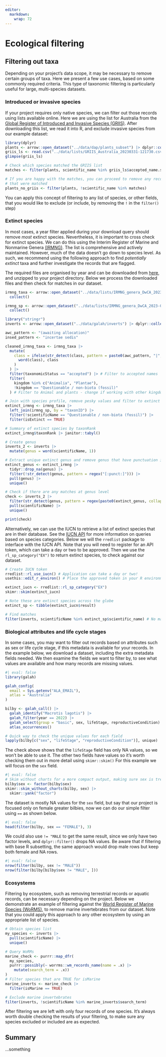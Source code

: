 ```yaml
---
editor: 
  markdown: 
    wrap: 72
---
```


# Ecological filtering

## Filtering out taxa

Depending on your project's data scope, it may be necessary to remove
certain groups of taxa. Here we present a few use cases, based on some
commonly required criteria. This type of taxonomic filtering is
particularly useful for large, multi-species datasets.

### Introduced or invasive species

If your project requires only native species, we can filter out those
records using lists available online. Here we are using the list for
Australia from the [Global Register of Introduced and Invasive Species
(GRIIS)](https://griis.org/download). After downloading this list, we
read it into R, and exclude invasive species from our example dataset:

```r
library(dplyr)
plants <- arrow::open_dataset("../data/dap/plants_subset") |> dplyr::collect()
griis_ls <- read.csv("../data/lists/GRIIS_Australia_20230331-121730.csv")
glimpse(griis_ls)

# Check which species matched the GRIIS list
matches <- filter(plants, scientific_name %in% griis_ls$accepted_name.species)

# If you are happy with the matches, you can proceed to remove any records
# that were matched
plants_no_griis <- filter(plants, !scientific_name %in% matches)
```

::: callout-tip
You can apply this concept of filtering to any list of species, or other
fields, that you would like to exclude (or include, by removing the `!`
in the `filter()` step)
:::

### Extinct species

In most cases, a year filter applied during your download query should
remove *most* extinct species. Nevertheless, it is important to cross
check for extinct species. We can do this using the Interim Register of
Marine and Nonmarine Genera [(IRMNG)](https://www.irmng.org/). The list
is comprehensive and actively maintained. However, much of the data
doesn't go down to species level. As such, we recommend using the
following approach to find *potentially extinct* taxa and further
investigate the records that are flagged.

The required files are organised by year and can be downloaded from
[here](https://www.irmng.org/export/), and unzipped to your project
directory. Below we process the downloaded files and then check for
matches in our dataset.

```r
irmng_taxa <- arrow::open_dataset("../data/lists/IRMNG_genera_DwCA_2023-05-19/taxon_subset") |>
  collect()

irmng_sp <- arrow::open_dataset("../data/lists/IRMNG_genera_DwCA_2023-05-19/speciesprofile") |>
  collect()
```

```{=html}
<!-- Notes/Andrew: This chunk below will need some explaining, I didn't look
into it but there is a few things happening but the comments dont give enough
context or logic -->
```
```r
library("stringr")
inverts <- arrow::open_dataset("../data/galah/inverts") |> dplyr::collect()

awc_pattern <- "(awaiting allocation)"
insed_pattern <- "incertae sedis"

cleaned_irmng_taxa <- irmng_taxa |>
  mutate(
    class = ifelse(str_detect(class, pattern = paste0(awc_pattern, "|", insed_pattern)),
      word(class), class
    )
  ) |>
  filter(taxonomicStatus == "accepted") |> # Filter to accepted names
  filter(
    kingdom %in% c("Animalia", "Plantae"),
    !kingdom == "Questionable / non-biota (fossil)"
  ) # Filter to Animal and plants - change if working with other kingdoms

# Join with species profile, remove pesky values and filter to extinct taxa
extinct_irmng <- irmng_taxa |>
  left_join(irmng_sp, by = "taxonID") |>
  filter(!scientificName == "Questionable / non-biota (fossil)") |>
  filter(isExtinct == TRUE)

# Summary of extinct species by taxonRank
extinct_irmng$taxonRank |> janitor::tabyl()

# Create genus
inverts_2 <- inverts |>
  mutate(genus = word(scientificName, 1))

# Extract unique extinct genus and remove genus that have punctuation in them
extinct_genus <- extinct_irmng |>
  tidyr::drop_na(genus) |>
  filter(!str_detect(genus, pattern = regex("[:punct:]"))) |>
  pull(genus) |>
  unique()

# Check if there are any matches at genus level
check <- inverts_2 |>
  filter(str_detect(genus, pattern = regex(paste0(extinct_genus, collapse = "|")))) |>
  pull(scientificName) |>
  unique()

print(check)
```

Alternatively, we can use the IUCN to retrieve a list of extinct species
that are in their database. See the [IUCN
API](https://apiv3.iucnredlist.org/api/v3/docs#species-category) for
more information on queries based on species categories. Below we will
the `rredlist` package to interface with the IUCN API. Note that you
will need to register for an API token, which can take a day or two to
be approved. Then we use the `rl_sp_category("EX")` to return extinct
species, to check against our dataset.

<!-- Andrew/Notes: Leaving eval = false because I tried to query for a token and got a 403 error. -->

```r
# Create IUCN token
rredlist::rl_use_iucn() # Application can take a day or two!
usethis::edit_r_environ() # Place the approved token in your R environment

extinct_iucn <- rredlist::rl_sp_category("EX")
skimr::skim(extinct_iucn)

# Note these are extinct species across the globe
extinct_sp <- tibble(extinct_iucn$result)

# Find matches
filter(inverts, scientificName %in% extinct_sp$scientific_name) # No matches
```

### Biological attributes and life cycle stages

In some cases, you may want to filter out records based on attributes
such as sex or life cycle stage, if this metadata is available for your
records. In the example below, we download a dataset, including the
extra metadata fields needed. We then examine the fields we want to
filter by, to see what values are available and how many records are
missing values.

```r
#| eval: false
library(galah)

galah_config(
  email = Sys.getenv("ALA_EMAIL"),
  atlas = "Australia"
)

bilby <- galah_call() |>
  galah_identify("Macrotis lagotis") |>
  galah_filter(year == 2022) |>
  galah_select(group = "basic", sex, lifeStage, reproductiveCondition) |>
  atlas_occurrences()

# Quick way to check the unique values for each field
lapply(bilby[c("sex", "lifeStage", "reproductiveCondition")], unique)
```

The check above shows that the `lifeStage` field has only NA values, so
we won't be able to use it. The other two fields have values so it's
worth checking them out in more detail using `skimr::skim()` For this
example we will focus on the `sex` field.

```r
#| eval: false
# Skim without charts for a more compact output, making sure sex is treated as a factor
bilby$sex <- factor(bilby$sex)
skimr::skim_without_charts(bilby, sex) |>
  skimr::yank("factor")
```

The dataset is mostly NA values for the `sex` field, but say that our
project is focused only on female greater bilbies, now we can do our
simple filter using `==` as shown below.

```r
#| eval: false
head(filter(bilby, sex == "FEMALE"), 3)
```

We could also use `!= "MALE` to get the same result, since we only have
two factor levels, and `dplyr::filter()` drops NA values. Be aware that
if filtering with base R subsetting, the same approach would drop male
rows but keep both female and NA rows.

```r
#| eval: false
nrow(filter(bilby, sex != "MALE"))
nrow(filter(bilby[bilby$sex != "MALE", ]))
```

### Ecosystems

Filtering by ecosystem, such as removing terrestrial records or aquatic
records, can be necessary depending on the project. Below we demonstrate
an example of filtering against the [World Register of Marine Species
(WoRMS)](https://www.marinespecies.org/), to remove marine invertebrates
from our dataset. Note that you could apply this approach to any other
ecosystem by using an appropriate list of species.

```{=html}
<!-- Andrew/Notes: This is worth double checking, I only quickly checked this
and fixed the second half because it wasn't actually filtering anything even
though all but 1 of the species were marine. But this is just as far as I could
understand; I don't know the dataset or anything so its not clear to me if
what's happening is ok or not. -->
```
```{=html}
<!-- Also - It was written up and coded with
the goal stated as removing marine species, if interested in terrestrial. But
this doesn't make sense, the inverts data is all marine but one species? Either
I'm completely misunderstanding or this was a misunderstanding at some point. As
I'm writing this I realised that if this was a mix up, the fix is really easy -
just change the wording to removing non-marine species, and changing the filter.
Makes a lot more sense -->
```
```{=html}
<!-- Side note - the only species that doesn't get filtered has NA or invalid
number as the value. not an actual value for confidence in not marine -->
```
```r
# Obtain species list
my_species <- inverts |>
  pull(scientificName) |>
  unique()

# Query WoRMs
marine_check <- purrr::map_dfr(
  my_species,
  purrr::possibly(~ worrms::wm_records_name(name = .x) |>
    mutate(search_term = .x))
)
# Filter species that are TRUE for isMarine
marine_inverts <- marine_check |>
  filter(isMarine == TRUE)

# Exclude marine invertebrates
filter(inverts, !scientificName %in% marine_inverts$search_term)
```

After filtering we are left with only four records of one species. It's
always worth double checking the results of your filtering, to make sure
any species excluded or included are as expected.

## Summary

...something